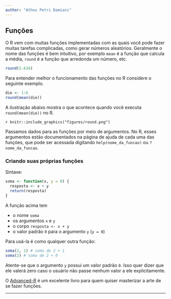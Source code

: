 ```yaml
---
author: "Athos Petri Damiani"
---
```


## Funções

O R vem com muitas funções implementadas com as quais você pode fazer muitas  tarefas complicadas, como gerar números aleatórios. Geralmente o nome das funções é bem intuitivo, por exemplo `mean` é a função que calcula a média, `round` é a função que arredonda um número, etc.

```r
round(5.634)
```

Para entender melhor o funcionamento das funções no R considere o seguinte exemplo.

```r
die <- 1:6
round(mean(die))
```

A ilustração abaixo mostra o que acontece quando você executa `round(mean(die))` no R.

`r knitr::include_graphics("figures/round.png")`

Passamos dados para as funções por meio de argumentos. No R, esses argumentos estão documentados na página de ajuda de cada uma das funções, que pode ser acessada digitando `help(nome_da_funcao)` ou `?nome_da_funcao`.

### Criando suas próprias funções

Sintaxe:

```r
soma <- function(x, y = 0) {
  resposta <- x + y
  return(resposta)
}
```

A função acima tem 

- o nome `soma`
- os argumentos `x` e `y`
- o corpo `resposta <- x + y`
- o valor padrão `0` para o argumento `y` (`y = 0`)

Para usá-la é como qualquer outra função:

```r
soma(2, 1) # soma de 2 + 1
soma(2) # soma de 2 + 0
```

Atente-se que o argumento `y` possui um valor padrão `0`. Isso quer dizer que ele valerá zero caso o usuário não passe nenhum valor a ele explicitamente.

O [Advanced-R](http://adv-r.had.co.nz/) é um excelente livro para quem quiser masterizar a arte de se fazer funções. 

--------------------------------------------------------------------------------
